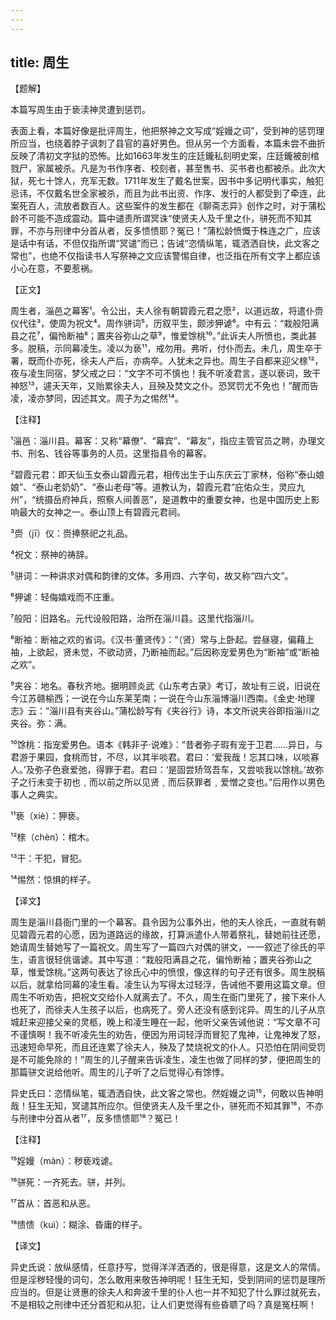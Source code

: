 ```yaml
---
---
---
```

title: 周生
---




【题解】


本篇写周生由于亵渎神灵遭到惩罚。

表面上看，本篇好像是批评周生，他把祭神之文写成“婬嫚之词”，受到神的惩罚理所应当，也绕着脖子讽刺了县官的喜好男色。但从另一个方面看，本篇未尝不曲折反映了清初文字狱的恐怖。比如1663年发生的庄廷鑨私刻明史案，庄廷鑨被剖棺戮尸，家属被杀。凡是为书作序者、校刻者，甚至售书、买书者也都被杀。此次大狱，死七十馀人，充军无数。1711年发生了戴名世案，因书中多记明代事实，触犯忌讳，不仅戴名世全家被杀，而且为此书出资、作序、发行的人都受到了牵连，此案死百人，流放者数百人。这些案件的发生都在《聊斋志异》创作之时，对于蒲松龄不可能不造成震动。篇中谴责所谓冥诛“使贤夫人及千里之仆，骈死而不知其罪，不亦与刑律中分首从者，反多愦愦耶？冤已！”蒲松龄愤慨于株连之广，应该是话中有话，不但仅指所谓“冥谴”而已；告诫“恣情纵笔，辄洒洒自快，此文客之常也”，也绝不仅指读书人写祭神之文应该警惕自律，也泛指在所有文字上都应该小心在意，不要惹祸。

【正文】

周生者，淄邑之幕客¹。令公出，夫人徐有朝碧霞元君之愿²，以道远故，将遣仆赍仪代往³，使周为祝文⁴。周作骈词⁵，历叙平生，颇涉狎谑⁶。中有云：“栽般阳满县之花⁷，偏怜断袖⁸；置夹谷弥山之草⁹，惟爱馀桃¹⁰。”此诉夫人所愤也，类此甚多。脱稿，示同幕凌生。凌以为亵¹¹，戒勿用。弗听，付仆而去。未几，周生卒于署，既而仆亦死，徐夫人产后，亦病卒。人犹未之异也。周生子自都来迎父榇¹²，夜与凌生同宿，梦父戒之曰：“文字不可不慎也！我不听凌君言，遂以亵词，致干神怒¹³，遽夭天年，又贻累徐夫人，且殃及焚文之仆。恐冥罚尤不免也！”醒而告凌，凌亦梦同，因述其文。周子为之惕然¹⁴。





【注释】


¹淄邑：淄川县。幕客：又称“幕僚”、“幕宾”、“幕友”，指应主管官员之聘，办理文书、刑名、钱谷等事务的人员。这里指县令的幕客。

²碧霞元君：即天仙玉女泰山碧霞元君，相传出生于山东庆云丁家林，俗称“泰山娘娘”、“泰山老奶奶”、“泰山老母”等。道教认为，碧霞元君“庇佑众生，灵应九州”，“统摄岳府神兵，照察人间善恶”，是道教中的重要女神，也是中国历史上影响最大的女神之一。泰山顶上有碧霞元君祠。

³赍（jī）仪：赍捧祭祀之礼品。

⁴祝文：祭神的祷辞。

⁵骈词：一种讲求对偶和韵律的文体。多用四、六字句，故又称“四六文”。

⁶狎谑：轻侮嬉戏而不庄重。

⁷般阳：旧路名。元代设般阳路，治所在淄川县。这里代指淄川。

⁸断袖：断袖之欢的省词。《汉书·董贤传》：“（贤）常与上卧起。尝昼寝，偏藉上袖，上欲起，贤未觉，不欲动贤，乃断袖而起。”后因称宠爱男色为“断袖”或“断袖之欢”。

⁹夹谷：地名。春秋齐地。据明顾炎武《山东考古录》考订，故址有三说，旧说在今江苏赣榆西；一说在今山东莱芜南；一说在今山东淄博淄川西南。《金史·地理志》云：“淄川县有夹谷山。”蒲松龄写有《夹谷行》诗，本文所说夹谷即指淄川之夹谷。弥：满。

¹⁰馀桃：指宠爱男色。语本《韩非子·说难》：“昔者弥子瑕有宠于卫君……异日，与君游于果园，食桃而甘，不尽，以其半啖君。君曰：‘爱我哉！忘其口味，以啖寡人。’及弥子色衰爱弛，得罪于君。君曰：‘是固尝矫驾吾车，又尝啖我以馀桃。’故弥子之行未变于初也﹐而以前之所以见贤﹐而后获罪者﹐爱憎之变也。”后用作以男色事人之典实。

¹¹亵（xiè）：狎亵。

¹²榇（chèn）：棺木。

¹³干：干犯，冒犯。

¹⁴惕然：惊惧的样子。





【译文】


周生是淄川县衙门里的一个幕客。县令因为公事外出，他的夫人徐氏，一直就有朝见碧霞元君的心愿，因为道路远的缘故，打算派遣仆人带着祭礼，替她前往还愿，她请周生替她写了一篇祝文。周生写了一篇四六对偶的骈文，一一叙述了徐氏的平生，语言很轻佻谐谑。其中写道：“栽般阳满县之花，偏怜断袖；置夹谷弥山之草，惟爱馀桃。”这两句表达了徐氏心中的愤恨，像这样的句子还有很多。周生脱稿以后，就拿给同幕的凌生看。凌生认为写得太过轻浮，告诫他不要用这篇文章。但周生不听劝告，把祝文交给仆人就离去了。不久，周生在衙门里死了，接下来仆人也死了，而徐夫人生孩子以后，也病死了。旁人还没有感到诧异。周生的儿子从京城赶来迎接父亲的灵柩，晚上和凌生睡在一起，他听父亲告诫他说：“写文章不可不谨慎啊！我不听凌先生的劝告，便因为用词轻浮而冒犯了鬼神，让鬼神发了怒，迅速短命早死，而且还连累了徐夫人，殃及了焚烧祝文的仆人。只恐怕在阴间受罚是不可能免除的！”周生的儿子醒来告诉凌生，凌生也做了同样的梦，便把周生的那篇骈文说给他听。周生的儿子听了之后觉得心有馀悸。

异史氏曰：恣情纵笔，辄洒洒自快，此文客之常也。然婬嫚之词¹⁵，何敢以告神明哉！狂生无知，冥谴其所应尔。但使贤夫人及千里之仆，骈死而不知其罪¹⁶，不亦与刑律中分首从者¹⁷，反多愦愦耶¹⁸？冤已！





【注释】


¹⁵婬嫚（màn）：秽亵戏谑。

¹⁶骈死：一齐死去。骈，并列。

¹⁷首从：首恶和从恶。

¹⁸愦愦（kuì）：糊涂、昏庸的样子。





【译文】


异史氏说：放纵感情，任意抒写，觉得洋洋洒洒的，很是得意，这是文人的常情。但是淫秽轻慢的词句，怎么敢用来敬告神明呢！狂生无知，受到阴间的惩罚是理所应当的。但是让贤惠的徐夫人和奔波千里的仆人也一并不知犯了什么罪过就死去，不是相较之刑律中还分首犯和从犯，让人们更觉得有些昏聩了吗？真是冤枉啊！